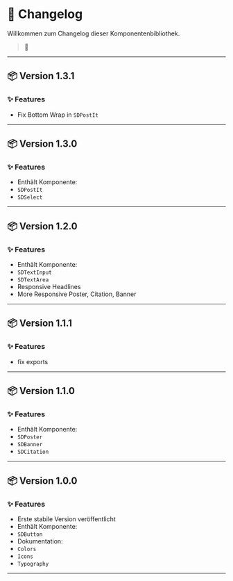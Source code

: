
<Meta title="📦 Changelog" />

# 📝 Changelog

Willkommen zum Changelog dieser Komponentenbibliothek.

> 📘

---

## 📦 Version 1.3.1

### ✨ Features

- Fix Bottom Wrap in `SDPostIt`

---

## 📦 Version 1.3.0

### ✨ Features

- Enthält Komponente:
- `SDPostIt`
- `SDSelect`

---

## 📦 Version 1.2.0

### ✨ Features

- Enthält Komponente:
- `SDTextInput`
- `SDTextArea`
- Responsive Headlines
- More Responsive Poster, Citation, Banner

---

## 📦 Version 1.1.1

### ✨ Features

- fix exports

---

## 📦 Version 1.1.0

### ✨ Features

- Enthält Komponente:
- `SDPoster`
- `SDBanner`
- `SDCitation`

---

## 📦 Version 1.0.0

### ✨ Features

- Erste stabile Version veröffentlicht
- Enthält Komponente:
- `SDButton`
- Dokumentation:
- `Colors`
- `Icons`
- `Typography`

---